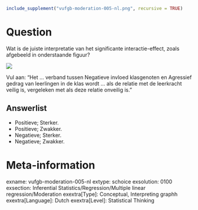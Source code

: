 ```{r, echo = FALSE, results = "hide"}
include_supplement("vufgb-moderation-005-nl.png", recursive = TRUE)
```

Question
========
Wat is de juiste interpretatie van het significante interactie-effect, zoals afgebeeld in onderstaande figuur? 

![](vufgb-moderation-005-nl.png)

Vul aan: "Het ... verband tussen Negatieve invloed klasgenoten en Agressief gedrag van leerlingen in de klas wordt ... als de relatie met de leerkracht veilig is, vergeleken met als deze relatie onveilig is."

Answerlist
----------
* Positieve; Sterker.
* Positieve; Zwakker.
* Negatieve; Sterker.
* Negatieve; Zwakker.

Meta-information
================
exname: vufgb-moderation-005-nl
extype: schoice
exsolution: 0100
exsection: Inferential Statistics/Regression/Multiple linear regression/Moderation
exextra[Type]: Conceptual, Interpreting graphh
exextra[Language]: Dutch
exextra[Level]: Statistical Thinking